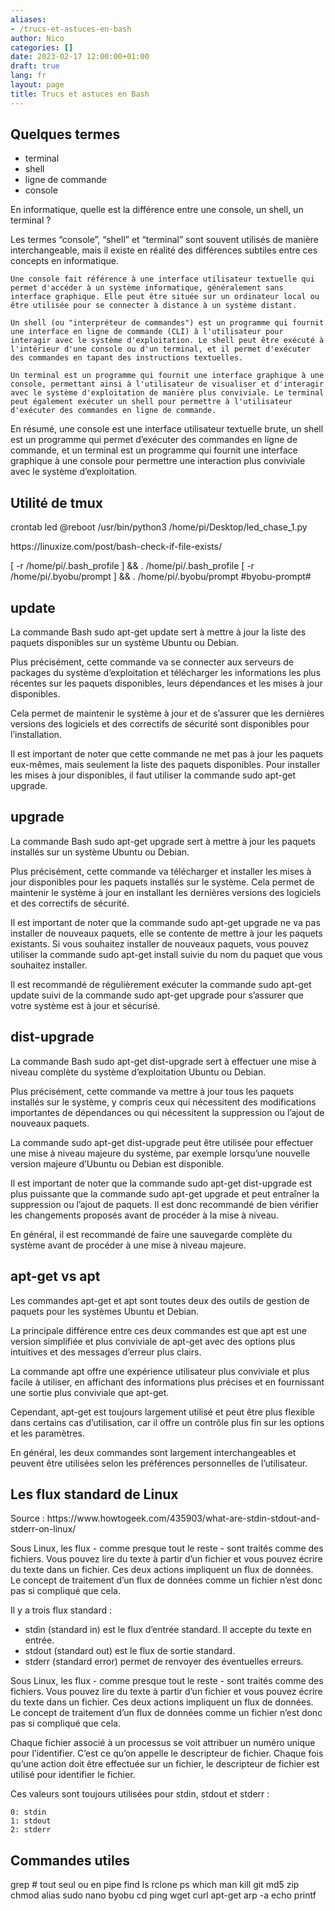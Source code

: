 ```yaml
---
aliases:
- /trucs-et-astuces-en-bash
author: Nico
categories: []
date: 2023-02-17 12:00:00+01:00
draft: true
lang: fr
layout: page
title: Trucs et astuces en Bash
---
```


## Quelques termes

-   terminal
-   shell
-   ligne de commande
-   console

En informatique, quelle est la différence entre une console, un shell, un terminal ?

Les termes "console", "shell" et "terminal" sont souvent utilisés de manière interchangeable, mais il existe en réalité des différences subtiles entre ces concepts en informatique.

    Une console fait référence à une interface utilisateur textuelle qui permet d'accéder à un système informatique, généralement sans interface graphique. Elle peut être située sur un ordinateur local ou être utilisée pour se connecter à distance à un système distant.

    Un shell (ou "interpréteur de commandes") est un programme qui fournit une interface en ligne de commande (CLI) à l'utilisateur pour interagir avec le système d'exploitation. Le shell peut être exécuté à l'intérieur d'une console ou d'un terminal, et il permet d'exécuter des commandes en tapant des instructions textuelles.

    Un terminal est un programme qui fournit une interface graphique à une console, permettant ainsi à l'utilisateur de visualiser et d'interagir avec le système d'exploitation de manière plus conviviale. Le terminal peut également exécuter un shell pour permettre à l'utilisateur d'exécuter des commandes en ligne de commande.

En résumé, une console est une interface utilisateur textuelle brute, un shell est un programme qui permet d'exécuter des commandes en ligne de commande, et un terminal est un programme qui fournit une interface graphique à une console pour permettre une interaction plus conviviale avec le système d'exploitation.

## Utilité de tmux

crontab led
@reboot /usr/bin/python3 /home/pi/Desktop/led_chase_1.py

https://linuxize.com/post/bash-check-if-file-exists/

[ -r /home/pi/.bash_profile ] && . /home/pi/.bash_profile
[ -r /home/pi/.byobu/prompt ] && . /home/pi/.byobu/prompt #byobu-prompt#

## update

La commande Bash sudo apt-get update sert à mettre à jour la liste des paquets disponibles sur un système Ubuntu ou Debian.

Plus précisément, cette commande va se connecter aux serveurs de packages du système d'exploitation et télécharger les informations les plus récentes sur les paquets disponibles, leurs dépendances et les mises à jour disponibles.

Cela permet de maintenir le système à jour et de s'assurer que les dernières versions des logiciels et des correctifs de sécurité sont disponibles pour l'installation.

Il est important de noter que cette commande ne met pas à jour les paquets eux-mêmes, mais seulement la liste des paquets disponibles. Pour installer les mises à jour disponibles, il faut utiliser la commande sudo apt-get upgrade.

## upgrade

La commande Bash sudo apt-get upgrade sert à mettre à jour les paquets installés sur un système Ubuntu ou Debian.

Plus précisément, cette commande va télécharger et installer les mises à jour disponibles pour les paquets installés sur le système. Cela permet de maintenir le système à jour en installant les dernières versions des logiciels et des correctifs de sécurité.

Il est important de noter que la commande sudo apt-get upgrade ne va pas installer de nouveaux paquets, elle se contente de mettre à jour les paquets existants. Si vous souhaitez installer de nouveaux paquets, vous pouvez utiliser la commande sudo apt-get install suivie du nom du paquet que vous souhaitez installer.

Il est recommandé de régulièrement exécuter la commande sudo apt-get update suivi de la commande sudo apt-get upgrade pour s'assurer que votre système est à jour et sécurisé.

## dist-upgrade

La commande Bash sudo apt-get dist-upgrade sert à effectuer une mise à niveau complète du système d'exploitation Ubuntu ou Debian.

Plus précisément, cette commande va mettre à jour tous les paquets installés sur le système, y compris ceux qui nécessitent des modifications importantes de dépendances ou qui nécessitent la suppression ou l'ajout de nouveaux paquets.

La commande sudo apt-get dist-upgrade peut être utilisée pour effectuer une mise à niveau majeure du système, par exemple lorsqu'une nouvelle version majeure d'Ubuntu ou Debian est disponible.

Il est important de noter que la commande sudo apt-get dist-upgrade est plus puissante que la commande sudo apt-get upgrade et peut entraîner la suppression ou l'ajout de paquets. Il est donc recommandé de bien vérifier les changements proposés avant de procéder à la mise à niveau.

En général, il est recommandé de faire une sauvegarde complète du système avant de procéder à une mise à niveau majeure.

## apt-get vs apt

Les commandes apt-get et apt sont toutes deux des outils de gestion de paquets pour les systèmes Ubuntu et Debian.

La principale différence entre ces deux commandes est que apt est une version simplifiée et plus conviviale de apt-get avec des options plus intuitives et des messages d'erreur plus clairs.

La commande apt offre une expérience utilisateur plus conviviale et plus facile à utiliser, en affichant des informations plus précises et en fournissant une sortie plus conviviale que apt-get.

Cependant, apt-get est toujours largement utilisé et peut être plus flexible dans certains cas d'utilisation, car il offre un contrôle plus fin sur les options et les paramètres.

En général, les deux commandes sont largement interchangeables et peuvent être utilisées selon les préférences personnelles de l'utilisateur.

## Les flux standard de Linux

Source : https://www.howtogeek.com/435903/what-are-stdin-stdout-and-stderr-on-linux/

Sous Linux, les flux - comme presque tout le reste - sont traités comme des fichiers. Vous pouvez lire du texte à partir d'un fichier et vous pouvez écrire du texte dans un fichier. Ces deux actions impliquent un flux de données. Le concept de traitement d'un flux de données comme un fichier n'est donc pas si compliqué que cela.

Il y a trois flux standard :

-   stdin (standard in) est le flux d'entrée standard. Il accepte du texte en entrée.
-   stdout (standard out) est le flux de sortie standard.
-   stderr (standard error) permet de renvoyer des éventuelles erreurs.

Sous Linux, les flux - comme presque tout le reste - sont traités comme des fichiers. Vous pouvez lire du texte à partir d'un fichier et vous pouvez écrire du texte dans un fichier. Ces deux actions impliquent un flux de données. Le concept de traitement d'un flux de données comme un fichier n'est donc pas si compliqué que cela.

Chaque fichier associé à un processus se voit attribuer un numéro unique pour l'identifier. C'est ce qu'on appelle le descripteur de fichier. Chaque fois qu'une action doit être effectuée sur un fichier, le descripteur de fichier est utilisé pour identifier le fichier.

Ces valeurs sont toujours utilisées pour stdin, stdout et stderr :

    0: stdin
    1: stdout
    2: stderr

## Commandes utiles

grep # tout seul ou en pipe
find
ls
rclone
ps
which
man
kill
git
md5
zip
chmod
alias
sudo
nano
byobu
cd
ping
wget
curl
apt-get
arp -a
echo
printf

